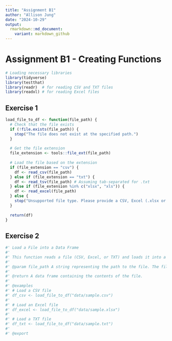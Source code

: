 ```yaml
---
title: "Assignment B1"
author: "Allison Jung"
date: "2024-10-29"
output:
  rmarkdown::md_document:
    variant: markdown_github
---
```

# Assignment B1 - Creating Functions

```r
# Loading necessary libraries
library(tidyverse)
library(testthat)
library(readr)  # for reading CSV and TXT files
library(readxl) # for reading Excel files
```

## Exercise 1

```r
load_file_to_df <- function(file_path) {
  # Check that the file exists
  if (!file.exists(file_path)) {
    stop("The file does not exist at the specified path.")
  }
  
  # Get the file extension
  file_extension <- tools::file_ext(file_path)
  
  # Load the file based on the extension
  if (file_extension == "csv") {
    df <- read_csv(file_path)
  } else if (file_extension == "txt") {
    df <- read_tsv(file_path) # Assuming tab-separated for .txt
  } else if (file_extension %in% c("xlsx", "xls")) {
    df <- read_excel(file_path)
  } else {
    stop("Unsupported file type. Please provide a CSV, Excel (.xlsx or .xls), or TXT file.")
  }
  
  return(df)
}
```

## Exercise 2
```r
#' Load a File into a Data Frame
#'
#' This function reads a file (CSV, Excel, or TXT) and loads it into a data frame. The function automatically detects the file type based on the file extension.
#'
#' @param file_path A string representing the path to the file. The file extension should be `.csv`, `.xlsx`, `.xls`, or `.txt`.
#'
#' @return A data frame containing the contents of the file.
#'
#' @examples
#' # Load a CSV file
#' df_csv <- load_file_to_df("data/sample.csv")
#'
#' # Load an Excel file
#' df_excel <- load_file_to_df("data/sample.xlsx")
#'
#' # Load a TXT file
#' df_txt <- load_file_to_df("data/sample.txt")
#'
#' @export
```

